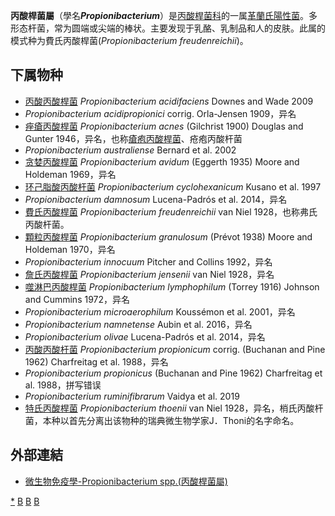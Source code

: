 {{Expand language|1=en|time=2021-01-24T06:00:41+00:00}}
{{Automatic taxobox
| taxon = Propionibacterium
| authority = Orla-Jensen, 1909
| image = Propionibacterium_acnes.tif
| image_caption = [[痤瘡丙酸桿菌|痤瘡丙酸桿菌]]
| type_species = [[費氏丙酸桿菌|費氏丙酸桿菌]]<br>''Propionibacterium freudenreichii''
| type_species_authority = van Niel, 1928
| subdivision_ranks = 種
| subdivision = 见正文
}}
'''丙酸桿菌屬'''（學名'''''Propionibacterium'''''）是[[丙酸桿菌科|丙酸桿菌科]]的一属[[革蘭氏陽性菌|革蘭氏陽性菌]]。多形态杆菌，常为圆端或尖端的棒状。主要发现于乳酪、乳制品和人的皮肤。此属的模式种为費氏丙酸桿菌(''Propionibacterium freudenreichii'')。

==下属物种==
* [[丙酸丙酸桿菌|丙酸丙酸桿菌]] ''Propionibacterium acidifaciens'' Downes and Wade 2009
* ''Propionibacterium acidipropionici'' corrig. Orla-Jensen 1909，异名
* [[痤瘡丙酸桿菌|痤瘡丙酸桿菌]] ''Propionibacterium acnes'' (Gilchrist 1900) Douglas and Gunter 1946，异名，也称[[瘡疱丙酸桿菌|瘡疱丙酸桿菌]]、疮疱丙酸杆菌
* ''Propionibacterium australiense'' Bernard et al. 2002
* [[贪婪丙酸桿菌|贪婪丙酸桿菌]] ''Propionibacterium avidum'' (Eggerth 1935) Moore and Holdeman 1969，异名
* [[环己脂酸丙酸杆菌|环己脂酸丙酸杆菌]] ''Propionibacterium cyclohexanicum'' Kusano et al. 1997
* ''Propionibacterium damnosum'' Lucena-Padrós et al. 2014，异名
* [[費氏丙酸桿菌|費氏丙酸桿菌]] ''Propionibacterium freudenreichii'' van Niel 1928，也称弗氏丙酸杆菌。
* [[顆粒丙酸桿菌|顆粒丙酸桿菌]] ''Propionibacterium granulosum'' (Prévot 1938) Moore and Holdeman 1970，异名
* ''Propionibacterium innocuum'' Pitcher and Collins 1992，异名
* [[詹氏丙酸桿菌|詹氏丙酸桿菌]] ''Propionibacterium jensenii'' van Niel 1928，异名
* [[噬淋巴丙酸桿菌|噬淋巴丙酸桿菌]] ''Propionibacterium lymphophilum'' (Torrey 1916) Johnson and Cummins 1972，异名
* ''Propionibacterium microaerophilum'' Koussémon et al. 2001，异名
* ''Propionibacterium namnetense'' Aubin et al. 2016，异名
* ''Propionibacterium olivae'' Lucena-Padrós et al. 2014，异名
* [[丙酸丙酸杆菌|丙酸丙酸杆菌]] ''Propionibacterium propionicum'' corrig. (Buchanan and Pine 1962) Charfreitag et al. 1988，异名
* ''Propionibacterium propionicus'' (Buchanan and Pine 1962) Charfreitag et al. 1988，拼写错误
* ''Propionibacterium ruminifibrarum'' Vaidya et al. 2019
* [[特氏丙酸桿菌|特氏丙酸桿菌]] ''Propionibacterium thoenii'' van Niel 1928，异名，梢氏丙酸杆菌，本种以首先分离出该物种的瑞典微生物学家J．Thoni的名字命名。

==外部連結==
*[http://smallcollation.blogspot.com/2013/01/propionibacterium-spp.html 微生物免疫學-Propionibacterium spp.(丙酸桿菌屬)]{{Wayback|url=http://smallcollation.blogspot.com/2013/01/propionibacterium-spp.html |date=20160305002408 }}
{{Taxonbar|from=Q1309614}}

[[Category:丙酸桿菌屬|*]]
[[Category:丙酸桿菌科|B]]
[[Category:革兰氏阳性菌|B]]
[[Category:1909年描述的分类群|B]]